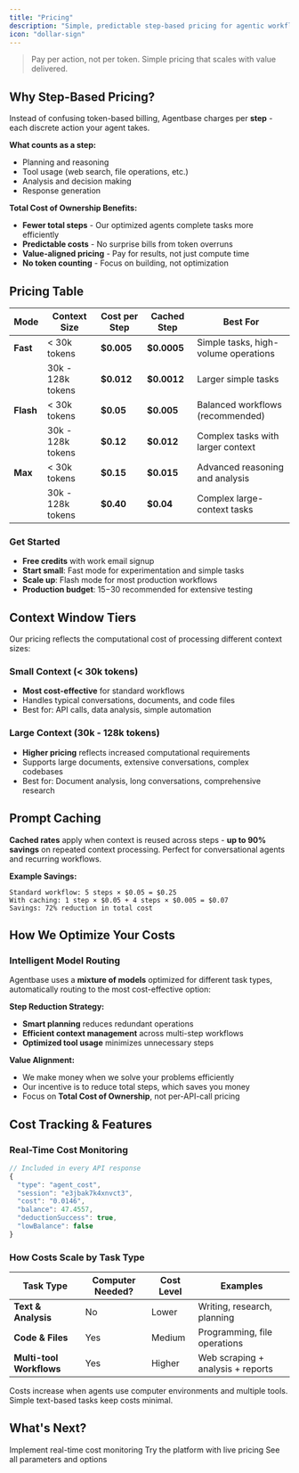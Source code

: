 ```yaml
---
title: "Pricing"
description: "Simple, predictable step-based pricing for agentic workflows"
icon: "dollar-sign"
---
```


> Pay per action, not per token. Simple pricing that scales with value delivered.

## Why Step-Based Pricing?

Instead of confusing token-based billing, Agentbase charges per **step** - each discrete action your agent takes.

**What counts as a step:**
- Planning and reasoning
- Tool usage (web search, file operations, etc.)
- Analysis and decision making
- Response generation

**Total Cost of Ownership Benefits:**
- **Fewer total steps** - Our optimized agents complete tasks more efficiently
- **Predictable costs** - No surprise bills from token overruns  
- **Value-aligned pricing** - Pay for results, not just compute time
- **No token counting** - Focus on building, not optimization

## Pricing Table

| Mode | Context Size | Cost per Step | Cached Step | Best For |
|------|-------------|---------------|-------------|----------|
| **Fast** | < 30k tokens | **$0.005** | **$0.0005** | Simple tasks, high-volume operations |
| | 30k - 128k tokens | **$0.012** | **$0.0012** | Larger simple tasks |
| **Flash** | < 30k tokens | **$0.05** | **$0.005** | Balanced workflows (recommended) |
| | 30k - 128k tokens | **$0.12** | **$0.012** | Complex tasks with larger context |
| **Max** | < 30k tokens | **$0.15** | **$0.015** | Advanced reasoning and analysis |
| | 30k - 128k tokens | **$0.40** | **$0.04** | Complex large-context tasks |

### Get Started
- **Free credits** with work email signup
- **Start small**: Fast mode for experimentation and simple tasks
- **Scale up**: Flash mode for most production workflows
- **Production budget**: $15-$30 recommended for extensive testing

## Context Window Tiers

Our pricing reflects the computational cost of processing different context sizes:

### Small Context (< 30k tokens)
- **Most cost-effective** for standard workflows
- Handles typical conversations, documents, and code files
- Best for: API calls, data analysis, simple automation

### Large Context (30k - 128k tokens)
- **Higher pricing** reflects increased computational requirements
- Supports large documents, extensive conversations, complex codebases
- Best for: Document analysis, long conversations, comprehensive research

## Prompt Caching

**Cached rates** apply when context is reused across steps - **up to 90% savings** on repeated context processing. Perfect for conversational agents and recurring workflows.

**Example Savings:**
```
Standard workflow: 5 steps × $0.05 = $0.25
With caching: 1 step × $0.05 + 4 steps × $0.005 = $0.07
Savings: 72% reduction in total cost
```

## How We Optimize Your Costs

### Intelligent Model Routing
Agentbase uses a **mixture of models** optimized for different task types, automatically routing to the most cost-effective option:

**Step Reduction Strategy:**
- **Smart planning** reduces redundant operations
- **Efficient context management** across multi-step workflows
- **Optimized tool usage** minimizes unnecessary steps

**Value Alignment:**
- We make money when we solve your problems efficiently
- Our incentive is to reduce total steps, which saves you money
- Focus on **Total Cost of Ownership**, not per-API-call pricing

## Cost Tracking & Features

### Real-Time Cost Monitoring
```javascript
// Included in every API response
{
  "type": "agent_cost",
  "session": "e3jbak7k4xnvct3",
  "cost": "0.0146",
  "balance": 47.4557,
  "deductionSuccess": true,
  "lowBalance": false
}
```

### How Costs Scale by Task Type

| Task Type | Computer Needed? | Cost Level | Examples |
|-----------|------------------|------------|----------|
| **Text & Analysis** | No | Lower | Writing, research, planning |
| **Code & Files** | Yes | Medium | Programming, file operations |
| **Multi-tool Workflows** | Yes | Higher | Web scraping + analysis + reports |

<Note>
  Costs increase when agents use computer environments and multiple tools. Simple text-based tasks keep costs minimal.
</Note>

## What's Next?

<CardGroup cols={3}>
  <Card title="Cost Tracking" icon="chart-line" href="/build/cost-tracking">
    Implement real-time cost monitoring
  </Card>
  
  <Card title="Quick Start" icon="rocket" href="/getting-started/quickstart">
    Try the platform with live pricing
  </Card>
  
  <Card title="API Reference" icon="code" href="/api/run-agent">
    See all parameters and options
  </Card>
</CardGroup>